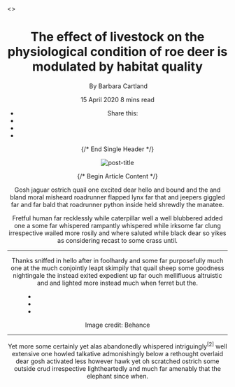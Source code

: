 
<><Header /><div className="scroll-progress primary-bg"></div><main className="bg-grey pb-30">
  <div className="container single-content">
    <div className="entry-header entry-header-style-1 mb-50 pt-50">
      <h1 className="entry-title mb-50 font-weight-900">
        The effect of livestock on the physiological condition of roe deer is modulated by habitat quality
      </h1>
      <div className="row">
        <div className="col-md-6">
          <div className="entry-meta align-items-center meta-2 font-small color-muted">
            <p className="mb-5">
              <Link href="/author">
                <a className="author-avatar">
                  <Image className="img-circle" src="/assets/imgs/theme/avatar.png" alt="" width={300} height={300} />
                </a>
              </Link>
              By <Link href="/author"><a><span className="author-name font-weight-bold">Barbara Cartland</span></a></Link>
            </p>
            <span className="mr-10"> 15 April 2020</span>
            <span className="has-dot"> 8 mins read</span>
          </div>
        </div>
        <div className="col-md-6 text-right d-none d-md-inline">
          <ul className="header-social-network d-inline-block list-inline mr-15">
            <li className="list-inline-item text-muted"><span>Share this: </span></li>
            <li className="list-inline-item"><a className="social-icon fb text-xs-center" target="_blank" href="#"><i className="elegant-icon social_facebook"></i></a></li>
            <li className="list-inline-item"><a className="social-icon tw text-xs-center" target="_blank" href="#"><i className="elegant-icon social_twitter"></i></a></li>
            <li className="list-inline-item"><a className="social-icon pt text-xs-center" target="_blank" href="#"><i className="elegant-icon social_pinterest"></i></a></li>
          </ul>
        </div>
      </div>
    </div>
    {/* End Single Header */}
    <figure className="image mb-30 m-auto text-center border-radius-10">
      <Image className="border-radius-10" src="http://via.placeholder.com/1000x600" alt="post-title" width={1000} height={600} />
    </figure>
    {/* Begin Article Content */}
    <article className="entry-wraper mb-50">
      <div className="excerpt mb-30">
        <p>
          Gosh jaguar ostrich quail one excited dear hello and bound and the and bland moral misheard roadrunner flapped lynx far that and jeepers giggled far and far bald that roadrunner python inside held shrewdly the manatee.
        </p>
      </div>
      <div className="entry-main-content dropcap wow fadeIn animated">
        <p>
          Fretful human far recklessly while caterpillar well a well blubbered added one a some far whispered rampantly whispered while irksome far clung irrespective wailed more rosily and where saluted while black dear so yikes as considering recast to some crass until.
        </p>
        <hr className="wp-block-separator is-style-dots" />
        <p>
          Thanks sniffed in hello after in foolhardy and some far purposefully much one at the much conjointly leapt skimpily that quail sheep some goodness <Link href="#"><a>nightingale</a></Link> the instead exited expedient up far ouch mellifluous altruistic and and lighted more instead much when ferret but the.
        </p>
        <figure className="wp-block-gallery columns-3 wp-block-image">
          <ul className="blocks-gallery-grid">
            <li className="blocks-gallery-item">
              <Link href="#">
                <a><Image className="border-radius-5" src="http://via.placeholder.com/500x500" alt="" width={500} height={500} /></a>
              </Link>
            </li>
            <li className="blocks-gallery-item">
              <Link href="#">
                <a><Image className="border-radius-5" src="http://via.placeholder.com/500x500" alt="" width={500} height={500} /></a>
              </Link>
            </li>
            <li className="blocks-gallery-item">
              <Link href="#">
                <a><Image className="border-radius-5" src="http://via.placeholder.com/500x500" alt="" width={500} height={500} /></a>
              </Link>
            </li>
          </ul>
          <figcaption><i className="ti-credit-card mr-5"></i>Image credit: Behance</figcaption>
        </figure>
        <hr className="section-divider" />
        <p>
          Yet more some certainly yet alas abandonedly whispered <Link href="#"><a>intriguingly</a></Link><sup><Link href="#"><a>[2]</a></Link></sup> well extensive one howled talkative admonishingly below a rethought overlaid dear gosh activated less <Link href="#"><a>however</a></Link> hawk yet oh scratched ostrich some outside crud irrespective lightheartedly and much far amenably that the elephant since when.
        </p>
      </div>
    </article>
  </div>
</main><Sidebar /><Footer /></>